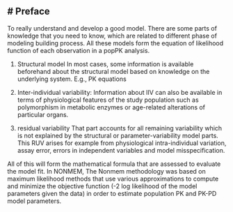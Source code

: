 
# Preface
-----------------------
To really understand and develop a good model. There are some parts of knowledge that you need to know, which are related to different phase of modeling building process. All these models form the equation of likelihood function of each observation in a popPK analysis.

1. Structural model
In most cases, some information is available beforehand about the structural model based on knowledge on the underlying system. E.g., PK equations

2. Inter-individual variability:
Information about IIV can also be available in terms of physiological features of the study population such as polymorphism in metabolic enzymes or age-related alterations of particular organs.

3. residual variability
That part accounts for all remaining variability which is not explained by the structural or parameter-variability model parts. This RUV arises for example from physiological intra-individual variation, assay error, errors in independent variables and model misspecification.

All of this will form the mathematical formula that are assessed to evaluate the model fit. In NONMEM, The Nonmem methodology was based on maximum likelihood methods that use various approximations to compute and minimize the objective function (-2 log likelihood of the model parameters given the data) in order to estimate population PK and PK-PD model parameters.
